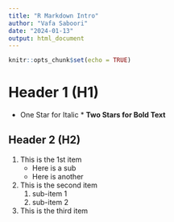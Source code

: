 ```yaml
---
title: "R Markdown Intro"
author: "Vafa Saboori"
date: "2024-01-13"
output: html_document
---
```


```r
knitr::opts_chunk$set(echo = TRUE)
```

# Header 1 (H1)
* One Star for Italic *
** Two Stars for Bold Text **

## Header 2 (H2)

1. This is the 1st item
    - Here is a sub
    - Here is another
1. This is the second item
    1. sub-item 1
    1. sub-item 2
1. This is the third item
<!-- Maybe you want to reorder your list, therefore 1. for all items -->



